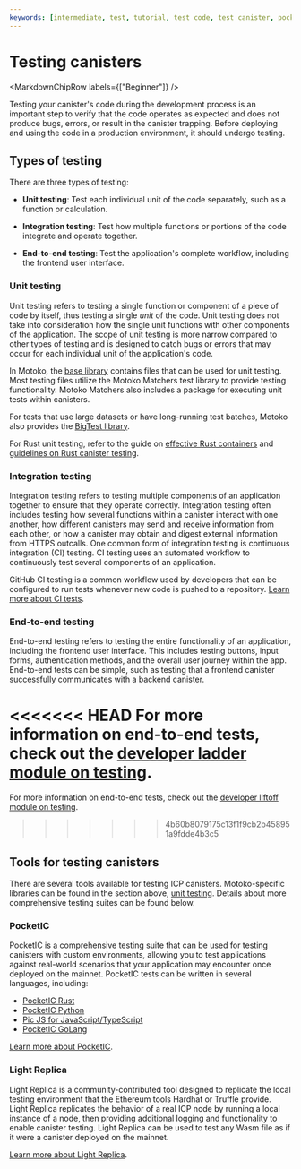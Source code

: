 ```yaml
---
keywords: [intermediate, test, tutorial, test code, test canister, pocket ic, pocketic]
---
```




# Testing canisters

<MarkdownChipRow labels={["Beginner"]} />

Testing your canister's code during the development process is an important step to verify that the code operates as expected and does not produce bugs, errors, or result in the canister trapping. Before deploying and using the code in a production environment, it should undergo testing.

## Types of testing

There are three types of testing:

- **Unit testing**: Test each individual unit of the code separately, such as a function or calculation.

- **Integration testing**: Test how multiple functions or portions of the code integrate and operate together.

- **End-to-end testing**: Test the application's complete workflow, including the frontend user interface.

### Unit testing

Unit testing refers to testing a single function or component of a piece of code by itself, thus testing a single *unit* of the code. Unit testing does not take into consideration how the single unit functions with other components of the application. The scope of unit testing is more narrow compared to other types of testing and is designed to catch bugs or errors that may occur for each individual unit of the application's code.

In Motoko, the [base library](https://github.com/dfinity/motoko-base/tree/master/test) contains files that can be used for unit testing. Most testing files utilize the Motoko Matchers test library to provide testing functionality. Motoko Matchers also includes a package for executing unit tests within canisters.

For tests that use large datasets or have long-running test batches, Motoko also provides the [BigTest library](https://github.com/matthewhammer/motoko-bigtest).

For Rust unit testing, refer to the guide on [effective Rust containers](https://mmapped.blog/posts/01-effective-rust-canisters) and [guidelines on Rust canister testing](https://docs.dfinity.systems/dfinity/spec/meta/rust.html#_tests).

### Integration testing

Integration testing refers to testing multiple components of an application together to ensure that they operate correctly. Integration testing often includes testing how several functions within a canister interact with one another, how different canisters may send and receive information from each other, or how a canister may obtain and digest external information from HTTPS outcalls. One common form of integration testing is continuous integration (CI) testing. CI testing uses an automated workflow to continuously test several components of an application.

GitHub CI testing is a common workflow used by developers that can be configured to run tests whenever new code is pushed to a repository. [Learn more about CI tests](https://docs.github.com/en/actions/using-workflows).

### End-to-end testing

End-to-end testing refers to testing the entire functionality of an application, including the frontend user interface. This includes testing buttons, input forms, authentication methods, and the overall user journey within the app. End-to-end tests can be simple, such as testing that a frontend canister successfully communicates with a backend canister.

<<<<<<< HEAD
For more information on end-to-end tests, check out the [developer ladder module on testing](/docs/current/tutorials/developer-liftoff/level-2/2.5-unit-testing#end-to-end-e2e-testing).
=======
For more information on end-to-end tests, check out the [developer liftoff module on testing](/docs/current/tutorials/developer-liftoff/level-2/2.5-unit-testing#end-to-end-e2e-testing).
>>>>>>> 4b60b8079175c13f1f9cb2b458951a9fdde4b3c5

## Tools for testing canisters

There are several tools available for testing ICP canisters. Motoko-specific libraries can be found in the section above, [unit testing](#unit-testing). Details about more comprehensive testing suites can be found below.

### PocketIC

PocketIC is a comprehensive testing suite that can be used for testing canisters with custom environments, allowing you to test applications against real-world scenarios that your application may encounter once deployed on the mainnet. PocketIC tests can be written in several languages, including:

- [PocketIC Rust](https://crates.io/crates/pocket-ic)
- [PocketIC Python](https://pypi.org/project/pocket-ic/)
- [Pic JS for JavaScript/TypeScript](https://www.npmjs.com/package/@hadronous/pic)
- [PocketIC GoLang](https://pkg.go.dev/github.com/aviate-labs/agent-go/pocketic)

[Learn more about PocketIC](pocket-ic.mdx).

### Light Replica

Light Replica is a community-contributed tool designed to replicate the local testing environment that the Ethereum tools Hardhat or Truffle provide. Light Replica replicates the behavior of a real ICP node by running a local instance of a node, then providing additional logging and functionality to enable canister testing. Light Replica can be used to test any Wasm file as if it were a canister deployed on the mainnet.

[Learn more about Light Replica](https://github.com/icopen/lightic/tree/main).